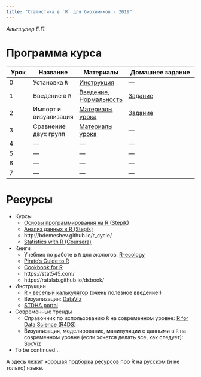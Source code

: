 ```yaml
---
title: "Статистика в `R` для биохимиков - 2019"
---
```


*Альтшулер Е.П.*

# Программа курса

| Урок | Название | Материалы | Домашнее задание |
|------|----------|-----------|------------------|
| 0 | Установка `R` | [Инструкция](lessons/00__R_install.html) |  ---  |
| 1 | Введение в `R` | [Введение](lessons/01_Syntax_intro.html), [Нормальность](lessons/01__norm.html) | [Задание](lessons/01_hw.html) |
| 2 | Импорт и визуализация |  [Материалы урока](lessons/02_Import_correrr.html) |  [Задание](lessons/02_hw.html) |
| 3 | Сравнение двух групп | [Материалы урока](lessons/03_comparisons.html) | --- |
| 4 |  --- |  --- |  --- |
| 5 |  --- |  --- |  --- |
| 6 |  --- |  --- |  --- |
| 7 |  --- |  --- |  --- |

# Ресурсы

+ Курсы
  + [Основы программирования на R (Stepik)](https://stepik.org/course/497/promo)
  + [Анализ данных в R (Stepik)](https://stepik.org/course/129/promo)
  + http://bdemeshev.github.io/r_cycle/
  + [Statistics with R (Coursera)](https://www.coursera.org/specializations/statistics)
+ Книги
  + Учебник по работе в `R` для экологов: [R-ecology](https://datacarpentry.org/R-ecology-lesson/index.html)
  + [Pirate's Guide to R](https://bookdown.org/ndphillips/YaRrr/)
  + [Cookbook for R](http://www.cookbook-r.com/)
  + https://stat545.com/
  + https://rafalab.github.io/dsbook/
+ Инструкции
  + [R - веселый калькулятор](http://bdemeshev.github.io/r_cycle/cycle_files/08_fancy_calc.html) (очень полезное введение!)
  + Визуализация: [DataViz](https://serialmentor.com/dataviz/)
  + [STDHA portal](http://www.sthda.com/english/)
+ Современные тренды
  + Справочник по использованию `R` на современном уровне: [R for Data Science (R4DS)](https://r4ds.had.co.nz/)
  + Визуализация, моделирование, манипуляции с данными в `R` на современном уровне (если хочется делать все, как следует): [SocViz](http://socviz.co)
+ To be continued...
    
А здесь лежит [хорошая подборка ресурсов](https://github.com/bdemeshev/r_links) про R на русском (и не только) языке.